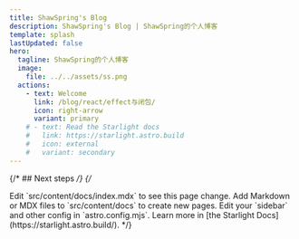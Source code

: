 ```yaml
---
title: ShawSpring's Blog
description: ShawSpring's Blog | ShawSpring的个人博客
template: splash
lastUpdated: false
hero:
  tagline: ShawSpring的个人博客
  image:
    file: ../../assets/ss.png
  actions:
    - text: Welcome
      link: /blog/react/effect与闭包/
      icon: right-arrow
      variant: primary
    # - text: Read the Starlight docs
    #   link: https://starlight.astro.build
    #   icon: external
	#   variant: secondary
---
```




{/* ## Next steps */}
{/* 

<CardGrid stagger>
	<Card title="Update content" icon="pencil">
		Edit `src/content/docs/index.mdx` to see this page change.
	</Card>
	<Card title="Add new content" icon="add-document">
		Add Markdown or MDX files to `src/content/docs` to create new pages.
	</Card>
	<Card title="Configure your site" icon="setting">
		Edit your `sidebar` and other config in `astro.config.mjs`.
	</Card>
	<Card title="Read the docs" icon="open-book">
		Learn more in [the Starlight Docs](https://starlight.astro.build/).
	</Card>
</CardGrid> */}
